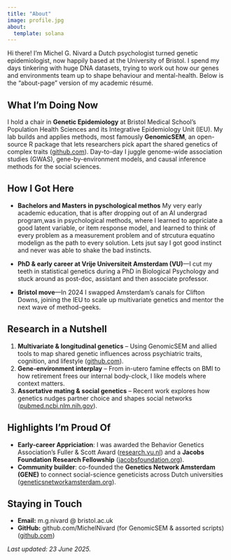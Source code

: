 ```yaml
---
title: "About"
image: profile.jpg
about:
  template: solana
---
```


Hi there! I’m Michel G. Nivard a Dutch psychologist turned genetic epidemiologist, now happily based at the University of Bristol. I spend my days tinkering with huge DNA datasets, trying to work out how our genes and environments team up to shape behaviour and mental-health.  Below is the “about-page” version of my academic résumé.

## What I’m Doing Now

I hold a chair in **Genetic Epidemiology** at Bristol Medical School’s Population Health Sciences and its Integrative Epidemiology Unit (IEU). My lab builds and applies methods, most famously **GenomicSEM**, an open-source R package that lets researchers pick apart the shared genetics of complex traits ([github.com][1]). Day-to-day I juggle genome-wide association studies (GWAS), gene-by-environment models, and causal inference methods for the social sciences.

## How I Got Here

* **Bachelors and Masters in pyschological methos** My very early academic education, that is after dropping out of an AI undergrad program,was in psychological methods, where I learned to appriciate a good latent variable, or item response model, and learned to think of every problem as a measurement problem and of strcutura equatino modelign as the path to every solution. Lets jsut say I got good instinct and never was able to shake the bad instincts. 

* **PhD & early career at Vrije Universiteit Amsterdam (VU)**—I cut my teeth in statistical genetics during a PhD in Biological Psychology and stuck around as post-doc, assistant and then associate professor.

* **Bristol move**—In 2024 I swapped Amsterdam's canals for Clifton Downs, joining the IEU to scale up multivariate genetics and mentor the next wave of method-geeks.

## Research in a Nutshell

1. **Multivariate & longitudinal genetics** – Using GenomicSEM and allied tools to map shared genetic influences across psychiatric traits, cognition, and lifestyle ([github.com][1]).
2. **Gene-environment interplay** – From in-utero famine effects on BMI to how retirement frees our internal body-clock, I like models where context matters.
3. **Assortative mating & social genetics** – Recent work explores how genetics nudges partner choice and shapes social networks ([pubmed.ncbi.nlm.nih.gov][2]).

## Highlights I’m Proud Of


* **Early-career Appriciation**: I was awarded the Behavior Genetics Association’s Fuller & Scott Award ([research.vu.nl][4]) and a **Jacobs Foundation Research Fellowship** ([jacobsfoundation.org][5]).
* **Community builder**: co-founded the **Genetics Network Amsterdam (GENE)** to connect social-science geneticists across Dutch universities ([geneticsnetworkamsterdam.org][6]).


## Staying in Touch

* **Email:** m.g.nivard @ bristol.ac.uk 
* **GitHub:** github.com/MichelNivard (for GenomicSEM & assorted scripts) ([github.com][3])

*Last updated: 23 June 2025.*


[1]: https://github.com/GenomicSEM/GenomicSEM "GenomicSEM - GitHub"
[2]: https://pmc.ncbi.nlm.nih.gov/articles/PMC11569812/ "More than Nature and Nurture, indirect genetic effects on children’s academic achievement are consequences of dynastic social processes"
[3]: https://scholar.google.com/citations?hl=nl&user=omRGPjUAAAAJ "‪Michel Nivard‬ - ‪Google Scholar‬"
[4]: https://research.vu.nl/en/prizes/behaviour-genetics-association-16th-annual-jl-fuller-amp-jpscott-"Behaviour genetics association 16th annual J.L. Fuller & J.P.Scott ..."
[5]: https://jacobsfoundation.org/fellows/jacobs-foundation-research-fellowship-en/michel-nivard/ "Michel Nivard - Jacobs Foundation"
[6]: https://www.geneticsnetworkamsterdam.org/ "Genetics Network Amsterdam: Home"
